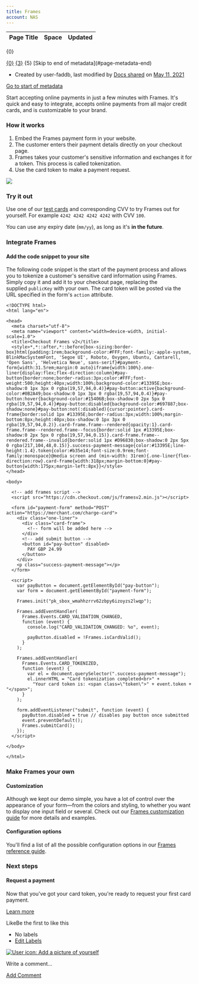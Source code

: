 ```yaml
---
title: Frames
account: NAS
---
```


<table class="aui"> <thead> <tr class="header"> <th class="search-result-title">Page Title</th> <th class="search-result-space">Space</th> <th class="search-result-date">Updated</th> </tr> </thead> </table> <p class="search-result-count">{0}</p> <tr class="search-result"> <td class="search-result-title"><a href="{1}" class="content-type-{2}"><span>{0}</span></a></td> <td class="search-result-space"><a class="space" href="/display/{4}/" title="{3}">{3}</a></td> <td class="search-result-date"><span class="date" title="{6}">{5}</span></td> </tr> [Skip to end of metadata](#page-metadata-end)

*   Created by user-faddb, last modified by [Docs shared](    /display/~docs-shared
    ) on [May 11, 2021](/pages/diffpagesbyversion.action?pageId=8489212&selectedPageVersions=8&selectedPageVersions=9 "Show changes")

[Go to start of metadata](#page-metadata-start)

Start accepting online payments in just a few minutes with Frames. It's quick and easy to integrate, accepts online payments from all major credit cards, and is customizable to your brand.

### How it works

1.  Embed the Frames payment form in your website. 
2.  The customer enters their payment details directly on your checkout page.
3.  Frames takes your customer's sensitive information and exchanges it for a token. This process is called tokenization. 
4.  Use the card token to make a payment request.

![](/download/attachments/8489212/Frames.png?version=1&modificationDate=1620731272921&api=v2)

### Try it out

Use one of our [test cards](/display/x/Test+cards) and corresponding CVV to try Frames out for yourself. For example `4242 4242 4242 4242` with CVV `100`.

You can use any expiry date (`mm/yy`), as long as it's **in the future**.

### Integrate Frames

#### Add the code snippet to your site

The following code snippet is the start of the payment process and allows you to tokenize a customer's sensitive card information using Frames. Simply copy it and add it to your checkout page, replacing the supplied `publicKey` with your own. The card token will be posted via the URL specified in the form's `action` attribute.

    <!DOCTYPE html>
    <html lang="en">
    
    <head>
      <meta charset="utf-8">
      <meta name="viewport" content="width=device-width, initial-scale=1.0">
      <title>Checkout Frames v2</title>
      <style>*,*::after,*::before{box-sizing:border-box}html{padding:1rem;background-color:#FFF;font-family:-apple-system, BlinkMacSystemFont, 'Segoe UI', Roboto, Oxygen, Ubuntu, Cantarell, 'Open Sans', 'Helvetica Neue', sans-serif}#payment-form{width:31.5rem;margin:0 auto}iframe{width:100%}.one-liner{display:flex;flex-direction:column}#pay-button{border:none;border-radius:3px;color:#FFF;font-weight:500;height:40px;width:100%;background-color:#13395E;box-shadow:0 1px 3px 0 rgba(19,57,94,0.4)}#pay-button:active{background-color:#0B2A49;box-shadow:0 1px 3px 0 rgba(19,57,94,0.4)}#pay-button:hover{background-color:#15406B;box-shadow:0 2px 5px 0 rgba(19,57,94,0.4)}#pay-button:disabled{background-color:#697887;box-shadow:none}#pay-button:not(:disabled){cursor:pointer}.card-frame{border:solid 1px #13395E;border-radius:3px;width:100%;margin-bottom:8px;height:40px;box-shadow:0 1px 3px 0 rgba(19,57,94,0.2)}.card-frame.frame--rendered{opacity:1}.card-frame.frame--rendered.frame--focus{border:solid 1px #13395E;box-shadow:0 2px 5px 0 rgba(19,57,94,0.15)}.card-frame.frame--rendered.frame--invalid{border:solid 1px #D96830;box-shadow:0 2px 5px 0 rgba(217,104,48,0.15)}.success-payment-message{color:#13395E;line-height:1.4}.token{color:#b35e14;font-size:0.9rem;font-family:monospace}@media screen and (min-width: 31rem){.one-liner{flex-direction:row}.card-frame{width:318px;margin-bottom:0}#pay-button{width:175px;margin-left:8px}}</style>
    </head>
    
    <body>
    
      <!-- add frames script -->
      <script src="https://cdn.checkout.com/js/framesv2.min.js"></script>
    
      <form id="payment-form" method="POST" action="https://merchant.com/charge-card">
        <div class="one-liner">
          <div class="card-frame">
            <!-- form will be added here -->
          </div>
          <!-- add submit button -->  
          <button id="pay-button" disabled>
            PAY GBP 24.99
          </button>
        </div>
        <p class="success-payment-message"></p>
      </form>
    
      <script>
        var payButton = document.getElementById("pay-button");
        var form = document.getElementById("payment-form");
    
        Frames.init("pk_sbox_wmahhzrrv62zbpy6izoyzs2lwqp");
    
        Frames.addEventHandler(
          Frames.Events.CARD_VALIDATION_CHANGED,
          function (event) {
            console.log("CARD_VALIDATION_CHANGED: %o", event);
    
            payButton.disabled = !Frames.isCardValid();
          }
        );
    
        Frames.addEventHandler(
          Frames.Events.CARD_TOKENIZED,
          function (event) {
            var el = document.querySelector(".success-payment-message");
            el.innerHTML = "Card tokenization completed<br>" +
              "Your card token is: <span class=\"token\">" + event.token + "</span>";
          }
        );
    
        form.addEventListener("submit", function (event) {
     	  payButton.disabled = true // disables pay button once submitted
          event.preventDefault();
          Frames.submitCard();
        });
      </script>
    
    </body>
    
    </html>

### Make Frames your own

#### Customization

Although we kept our demo simple, you have a lot of control over the appearance of your form—from the colors and styling, to whether you want to display one input field or several. Check out our [Frames customization guide](/display/x/Frames+customization+guide) for more details and examples.

#### Configuration options

You'll find a list of all the possible configuration options in our [Frames reference guide](/display/x/Frames+reference).

### Next steps

#### Request a payment

Now that you've got your card token, you're ready to request your first card payment.

[Learn more](https://docs.checkout.com/four/payments/accept-payments/request-a-payment)

LikeBe the first to like this

*   No labels
*   [Edit Labels](# "Edit Labels (Type 'l')")

[![User icon: Add a picture of yourself](/s/en_GB/7901/abf7b35644d5a5d1d7e4b0969a83e8eb2b569fb5/_/images/icons/profilepics/add_profile_pic.svg)](/users/profile/editmyprofilepicture.action)

Write a comment…

[Add Comment](/display/x/Frames?showComments=true&showCommentArea=true#addcomment)
